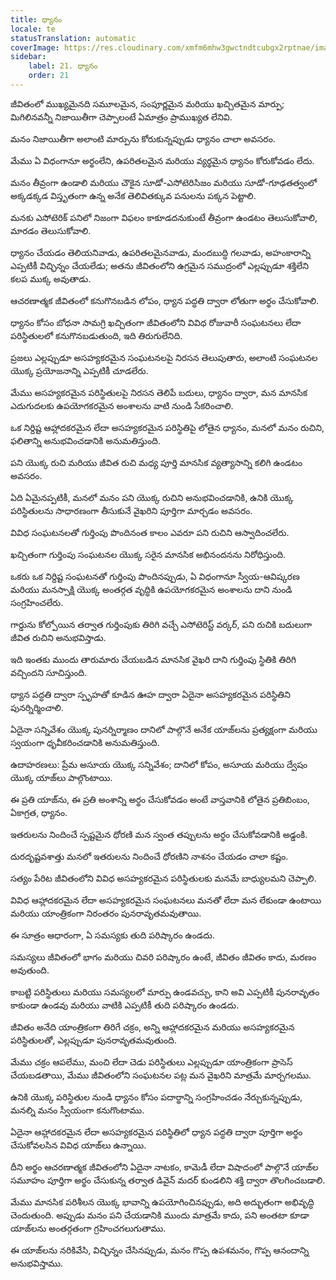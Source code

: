 ```yaml
---
title: ధ్యానం
locale: te
statusTranslation: automatic
coverImage: https://res.cloudinary.com/xmfm6mhw3gwctndtcubgx2rptnae/image/upload/v1741354419/small_cover_la_gran_rebelion_28716e29d2.webp
sidebar:
    label: 21. ధ్యానం
    order: 21
---
```

జీవితంలో ముఖ్యమైనది సమూలమైన, సంపూర్ణమైన మరియు ఖచ్చితమైన మార్పు; మిగిలినవన్నీ నిజాయితీగా చెప్పాలంటే ఏమాత్రం ప్రాముఖ్యత లేనివి.

మనం నిజాయితీగా అలాంటి మార్పును కోరుకున్నప్పుడు ధ్యానం చాలా అవసరం.

మేము ఏ విధంగానూ అర్థంలేని, ఉపరితలమైన మరియు వ్యర్థమైన ధ్యానం కోరుకోవడం లేదు.

మనం తీవ్రంగా ఉండాలి మరియు చౌకైన సూడో-ఎసోటెరిసిజం మరియు సూడో-గూఢతత్వంలో అక్కడక్కడ విస్తృతంగా ఉన్న అనేక తెలివితక్కువ పనులను పక్కన పెట్టాలి.

మనకు ఎసోటెరిక్ పనిలో నిజంగా విఫలం కాకూడదనుకుంటే తీవ్రంగా ఉండటం తెలుసుకోవాలి, మారడం తెలుసుకోవాలి.

ధ్యానం చేయడం తెలియనివాడు, ఉపరితలమైనవాడు, మందబుద్ధి గలవాడు, అహంకారాన్ని ఎప్పటికీ విచ్ఛిన్నం చేయలేడు; అతను జీవితంలోని ఉగ్రమైన సముద్రంలో ఎల్లప్పుడూ శక్తిలేని కలప ముక్క అవుతాడు.

ఆచరణాత్మక జీవితంలో కనుగొనబడిన లోపం, ధ్యాన పద్ధతి ద్వారా లోతుగా అర్థం చేసుకోవాలి.

ధ్యానం కోసం బోధనా సామగ్రి ఖచ్చితంగా జీవితంలోని వివిధ రోజువారీ సంఘటనలు లేదా పరిస్థితులలో కనుగొనబడుతుంది, ఇది తిరుగులేనిది.

ప్రజలు ఎల్లప్పుడూ అసహ్యకరమైన సంఘటనలపై నిరసన తెలుపుతారు, అలాంటి సంఘటనల యొక్క ప్రయోజనాన్ని ఎప్పటికీ చూడలేరు.

మేము అసహ్యకరమైన పరిస్థితులపై నిరసన తెలిపే బదులు, ధ్యానం ద్వారా, మన మానసిక ఎదుగుదలకు ఉపయోగకరమైన అంశాలను వాటి నుండి సేకరించాలి.

ఒక నిర్దిష్ట ఆహ్లాదకరమైన లేదా అసహ్యకరమైన పరిస్థితిపై లోతైన ధ్యానం, మనలో మనం రుచిని, ఫలితాన్ని అనుభవించడానికి అనుమతిస్తుంది.

పని యొక్క రుచి మరియు జీవిత రుచి మధ్య పూర్తి మానసిక వ్యత్యాసాన్ని కలిగి ఉండటం అవసరం.

ఏది ఏమైనప్పటికీ, మనలో మనం పని యొక్క రుచిని అనుభవించడానికి, ఉనికి యొక్క పరిస్థితులను సాధారణంగా తీసుకునే వైఖరిని పూర్తిగా మార్చడం అవసరం.

వివిధ సంఘటనలతో గుర్తింపు పొందినంత కాలం ఎవరూ పని రుచిని ఆస్వాదించలేరు.

ఖచ్చితంగా గుర్తింపు సంఘటనల యొక్క సరైన మానసిక అభినందనను నిరోధిస్తుంది.

ఒకరు ఒక నిర్దిష్ట సంఘటనతో గుర్తింపు పొందినప్పుడు, ఏ విధంగానూ స్వీయ-ఆవిష్కరణ మరియు మనస్సాక్షి యొక్క అంతర్గత వృద్ధికి ఉపయోగకరమైన అంశాలను దాని నుండి సంగ్రహించలేరు.

గార్డును కోల్పోయిన తర్వాత గుర్తింపుకు తిరిగి వచ్చే ఎసోటెరిస్ట్ వర్కర్, పని రుచికి బదులుగా జీవిత రుచిని అనుభవిస్తాడు.

ఇది ఇంతకు ముందు తారుమారు చేయబడిన మానసిక వైఖరి దాని గుర్తింపు స్థితికి తిరిగి వచ్చిందని సూచిస్తుంది.

ధ్యాన పద్ధతి ద్వారా స్పృహతో కూడిన ఊహ ద్వారా ఏదైనా అసహ్యకరమైన పరిస్థితిని పునర్నిర్మించాలి.

ఏదైనా సన్నివేశం యొక్క పునర్నిర్మాణం దానిలో పాల్గొనే అనేక యాజ్‌లను ప్రత్యక్షంగా మరియు స్వయంగా ధృవీకరించడానికి అనుమతిస్తుంది.

ఉదాహరణలు: ప్రేమ అసూయ యొక్క సన్నివేశం; దానిలో కోపం, అసూయ మరియు ద్వేషం యొక్క యాజ్‌లు పాల్గొంటాయి.

ఈ ప్రతి యాజ్‌ను, ఈ ప్రతి అంశాన్ని అర్థం చేసుకోవడం అంటే వాస్తవానికి లోతైన ప్రతిబింబం, ఏకాగ్రత, ధ్యానం.

ఇతరులను నిందించే స్పష్టమైన ధోరణి మన స్వంత తప్పులను అర్థం చేసుకోవడానికి అడ్డంకి.

దురదృష్టవశాత్తు మనలో ఇతరులను నిందించే ధోరణిని నాశనం చేయడం చాలా కష్టం.

సత్యం పేరిట జీవితంలోని వివిధ అసహ్యకరమైన పరిస్థితులకు మనమే బాధ్యులమని చెప్పాలి.

వివిధ ఆహ్లాదకరమైన లేదా అసహ్యకరమైన సంఘటనలు మనతో లేదా మన లేకుండా ఉంటాయి మరియు యాంత్రికంగా నిరంతరం పునరావృతమవుతాయి.

ఈ సూత్రం ఆధారంగా, ఏ సమస్యకు తుది పరిష్కారం ఉండదు.

సమస్యలు జీవితంలో భాగం మరియు చివరి పరిష్కారం ఉంటే, జీవితం జీవితం కాదు, మరణం అవుతుంది.

కాబట్టి పరిస్థితులు మరియు సమస్యలలో మార్పు ఉండవచ్చు, కాని అవి ఎప్పటికీ పునరావృతం కాకుండా ఉండవు మరియు వాటికి ఎప్పటికీ తుది పరిష్కారం ఉండదు.

జీవితం అనేది యాంత్రికంగా తిరిగే చక్రం, అన్ని ఆహ్లాదకరమైన మరియు అసహ్యకరమైన పరిస్థితులతో, ఎల్లప్పుడూ పునరావృతమవుతుంది.

మేము చక్రం ఆపలేము, మంచి లేదా చెడు పరిస్థితులు ఎల్లప్పుడూ యాంత్రికంగా ప్రాసెస్ చేయబడతాయి, మేము జీవితంలోని సంఘటనల పట్ల మన వైఖరిని మాత్రమే మార్చగలము.

ఉనికి యొక్క పరిస్థితుల నుండి ధ్యానం కోసం పదార్థాన్ని సంగ్రహించడం నేర్చుకున్నప్పుడు, మనల్ని మనం స్వీయంగా కనుగొంటాము.

ఏదైనా ఆహ్లాదకరమైన లేదా అసహ్యకరమైన పరిస్థితిలో ధ్యాన పద్ధతి ద్వారా పూర్తిగా అర్థం చేసుకోవలసిన వివిధ యాజ్‌లు ఉన్నాయి.

దీని అర్థం ఆచరణాత్మక జీవితంలోని ఏదైనా నాటకం, కామెడీ లేదా విషాదంలో పాల్గొనే యాజ్‌ల సమూహం పూర్తిగా అర్థం చేసుకున్న తర్వాత డివైన్ మదర్ కుండలిని శక్తి ద్వారా తొలగించబడాలి.

మేము మానసిక పరిశీలన యొక్క భావాన్ని ఉపయోగించినప్పుడు, అది అద్భుతంగా అభివృద్ధి చెందుతుంది. అప్పుడు మనం పని చేయడానికి ముందు మాత్రమే కాదు, పని అంతటా కూడా యాజ్‌లను అంతర్గతంగా గ్రహించగలుగుతాము.

ఈ యాజ్‌లను నరికివేసి, విచ్ఛిన్నం చేసినప్పుడు, మనం గొప్ప ఉపశమనం, గొప్ప ఆనందాన్ని అనుభవిస్తాము.

